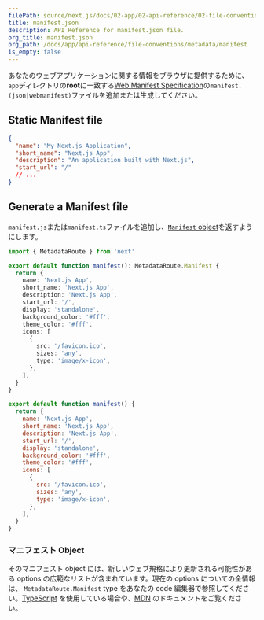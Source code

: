 ```yaml
---
filePath: source/next.js/docs/02-app/02-api-reference/02-file-conventions/01-metadata/manifest.mdx
title: manifest.json
description: API Reference for manifest.json file.
org_title: manifest.json
org_path: /docs/app/api-reference/file-conventions/metadata/manifest
is_empty: false
---
```


あなたのウェブアプリケーションに関する情報をブラウザに提供するために、`app`ディレクトリの**root**に一致する[Web Manifest Specification](https://developer.mozilla.org/docs/Web/Manifest)の`manifest.(json|webmanifest)`ファイルを追加または生成してください。

## Static Manifest file

```json:app/manifest.json
{
  "name": "My Next.js Application",
  "short_name": "Next.js App",
  "description": "An application built with Next.js",
  "start_url": "/"
  // ...
}
```

## Generate a Manifest file

`manifest.js`または`manifest.ts`ファイルを追加し、[`Manifest` object](#manifest-object)を返すようにします。

```ts:app/manifest.ts
import { MetadataRoute } from 'next'

export default function manifest(): MetadataRoute.Manifest {
  return {
    name: 'Next.js App',
    short_name: 'Next.js App',
    description: 'Next.js App',
    start_url: '/',
    display: 'standalone',
    background_color: '#fff',
    theme_color: '#fff',
    icons: [
      {
        src: '/favicon.ico',
        sizes: 'any',
        type: 'image/x-icon',
      },
    ],
  }
}
```

```js:app/manifest.js
export default function manifest() {
  return {
    name: 'Next.js App',
    short_name: 'Next.js App',
    description: 'Next.js App',
    start_url: '/',
    display: 'standalone',
    background_color: '#fff',
    theme_color: '#fff',
    icons: [
      {
        src: '/favicon.ico',
        sizes: 'any',
        type: 'image/x-icon',
      },
    ],
  }
}
```

### マニフェスト Object

そのマニフェスト object には、新しいウェブ規格により更新される可能性がある options の広範なリストが含まれています。現在の options についての全情報は、 `MetadataRoute.Manifest` type をあなたの code 編集器で参照してください。[TypeScript](https://nextjs.org/docs/app/building-your-application/configuring/typescript#typescript-plugin) を使用している場合や、[MDN](https://developer.mozilla.org/docs/Web/Manifest) のドキュメントをご覧ください。

